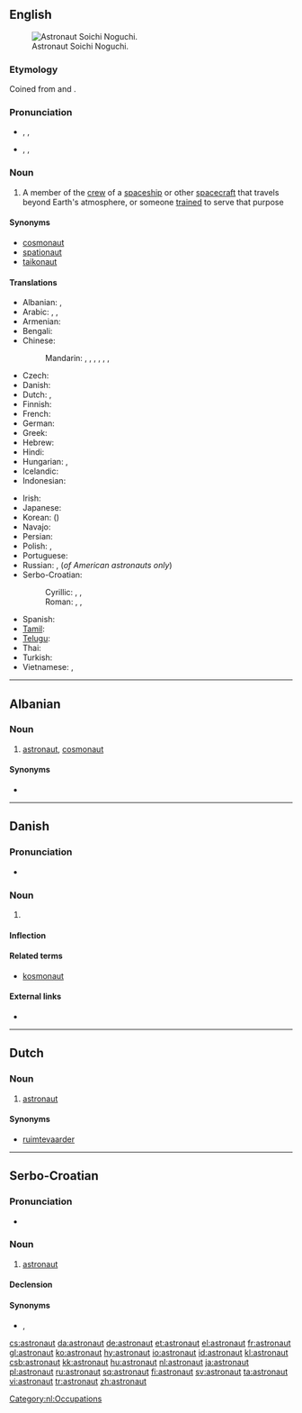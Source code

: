 {{also|Astronaut}}
==English==
{{wikipedia}}
[[Image:Soichi 20Noguchi em 20alta.jpg|thumb|right|Astronaut Soichi Noguchi.]]

===Etymology===
Coined from {{etyl|grc}} {{term|ἄστρον|sc=polytonic|tr=ástron||star|lang=grc}} and {{term|ναύτης|sc=polytonic|tr=naútēs||sailor|lang=grc}}.

===Pronunciation===
* {{a|Canada}} {{enPR|ăs'trənôt"}}, {{IPA|/ˈæstrəˌnɑt/}}, {{SAMPA|/"{str@%nAt/}}
*: {{audio|en-ca-astronaut.ogg|Audio (CA)}}
* {{a|UK}}  {{enPR|ăs'trənôt"}}, {{IPA|/ˈæs.tɹəˌnɔː(ɹ)t/}}, {{SAMPA|/"{s.tr@%nO:(r)t/}}

===Noun===
{{en-noun}}

# A member of the [[crew]] of a [[spaceship]] or other [[spacecraft]] that travels beyond Earth's atmosphere, or someone [[trained]] to serve that purpose

====Synonyms====
* [[cosmonaut]]
* [[spationaut]]
* [[taikonaut]]

====Translations====
{{trans-top|member of the crew of a spaceship or other spacecraft, or someone trained for that purpose}}
* Albanian: {{t+|sq|astronaut|xs=Albanian}}, {{t-|sq|kosmonaut|xs=Albanian}}
* Arabic: {{t|ar|رجل فضاء|m|tr=rájul faDaaʼ}},  {{t|ar|رائد فضاء|m|tr=raaʼib faDaaʼ}},  {{t|ar|ملاح فضائي|m|tr=mallaaH faDaaʼiy}}
* Armenian: {{t-|hy|աստղագնաց|tr=astġagnac'}}
* Bengali: {{t|bn|নভোচারী|sc=Beng|xs=Bengali}}
* Chinese:
*: Mandarin: {{t-|cmn|太空人|tr=tàikōngrén|sc=Hani}},  {{t|cmn|宇航員|sc=Hani}},  {{t|cmn|宇航员|tr=yǔhángyuán|sc=Hani}},  {{t|cmn|航天員|sc=Hani}},  {{t|cmn|航天员|tr=hángtiānyuán|sc=Hani}},  {{t|cmn|宇宙飛行員|sc=Hani}},  {{t|cmn|宇宙飞行员|tr=yǔzhòu fēixíngyuán|sc=Hani}}
* Czech: {{t+|cs|kosmonaut|m}}
* Danish: {{t+|da|astronaut}}
* Dutch: {{t+|nl|ruimtevaarder|m}}, {{t+|nl|astronaut|m}}
* Finnish: {{t+|fi|astronautti}}
* French: {{t+|fr|astronaute|m}}
* German: {{t+|de|Astronaut|m}}
* Greek: {{t+|el|αστροναύτης|m|tr=astronáftis}}
* Hebrew: {{t|he|טייס חלל}}
* Hindi: {{t|hi|अंतरिक्ष यात्री|xs=Hindi}}
* Hungarian: {{t+|hu|űrhajós}}, {{t|hu|asztronauta}}
* Icelandic: {{t-|is|geimfari|m}}
* Indonesian: {{t+|id|astronot|xs=Indonesian}}
{{trans-mid}}
* Irish: {{t|ga|spásaire|m|xs=Irish}}
* Japanese: {{t+|ja|宇宙飛行士|tr=うちゅうひこうし, uchū-hikōshi}}
* Korean: {{t+|ko|우주비행사|tr=uju-bihaengsa|sc=Hang}} ({{t+|ko|宇宙飛行士|sc=Hani}})
* Navajo: {{tø|nv|wótáahgoo ałnaaʼáłtʼahiʼ‎‎}}
* Persian: {{t|fa|فضانورد|xs=Persian}}
* Polish: {{t+|pl|astronauta|m}}, {{t|pl|astronautka|f}}
* Portuguese: {{t+|pt|astronauta|m|f}}
* Russian: {{t+|ru|космонавт|m|tr=kosmonávt}}, {{t+|ru|астронавт|m|tr=astronávt}} (''of American astronauts only'')
* Serbo-Croatian:
*: Cyrillic: {{tø|sh|астронаут|m|alt=астрона̀ут|sc=Cyrl|xs=Serbo-Croatian}}, {{tø|sh|козмонаут|m|alt=козмона̀ут|sc=Cyrl|xs=Serbo-Croatian}}, {{tø|sh|космонаут|m|alt=космона̀ут|sc=Cyrl|xs=Serbo-Croatian}}
*: Roman: {{tø|sh|astronaut|m|alt=astronàut|xs=Serbo-Croatian}}, {{tø|sh|kozmonaut|m|alt=kozmonàut|xs=Serbo-Croatian}}, {{tø|sh|kosmonaut|m|alt=kosmonàut|xs=Serbo-Croatian}}
* Spanish: {{t+|es|astronauta|m|f}}
* [[Tamil]]: {{t|ta|விண்ணோடி|xs=Tamil}}
* [[Telugu]]: {{t|te|వ్యోమగామి|tr=wyoomagaami}}
* Thai: {{t-|th|นักบินอวกาศ|tr=nákbinawakaad}}
* Turkish: {{t+|tr|astronot}}
* Vietnamese: {{t|vi|nhà du hành vũ trụ|xs=Vietnamese}},  {{t|vi|phi hành gia|xs=Vietnamese}}
{{trans-bottom}}

----

==Albanian==

===Noun===
{{infl|sq|noun}}

# [[#English|astronaut]], [[cosmonaut]]

====Synonyms====
* {{l|sq|kosmonaut}}

----

==Danish==

===Pronunciation===
* {{IPA|/astronavt/|[asd̥ʁoˈnɑwˀd̥]|lang=da}}

===Noun===
{{da-noun|en|er}}

# {{l|en|astronaut}}

====Inflection====
{{da-noun-infl|en|er}}

====Related terms====
* [[kosmonaut]]

====External links====
* {{pedialite|lang=da}}

----

==Dutch==

===Noun===
{{nl-noun|g=m||*}}

# [[#English|astronaut]]

====Synonyms====
* [[ruimtevaarder]]

[[Category:nl:Occupations]]

----

==Serbo-Croatian==

===Pronunciation===
* {{IPA|/astronǎut/|lang=sh}}

===Noun===
{{sh-noun|g=m|head=astronàut|r|астронаут|астрона̀ут}}

# [[#English|astronaut]]

====Declension====
{{sh-decl-noun
|astronaut|astronauti
|astronauta|astronauta
|astronautu|astronautima
|astronauta|astronaute
|astronaute|astronauti
|astronautu|astronautima
|astronautom|astronautima
}}

====Synonyms====
* {{i-c|astronaut}} {{l|sh|kozmonaut|kozmonàut}}, {{l|sh|kosmonaut|kosmonàut}}

[[cs:astronaut]]
[[da:astronaut]]
[[de:astronaut]]
[[et:astronaut]]
[[el:astronaut]]
[[fr:astronaut]]
[[gl:astronaut]]
[[ko:astronaut]]
[[hy:astronaut]]
[[io:astronaut]]
[[id:astronaut]]
[[kl:astronaut]]
[[csb:astronaut]]
[[kk:astronaut]]
[[hu:astronaut]]
[[nl:astronaut]]
[[ja:astronaut]]
[[pl:astronaut]]
[[ru:astronaut]]
[[sq:astronaut]]
[[fi:astronaut]]
[[sv:astronaut]]
[[ta:astronaut]]
[[vi:astronaut]]
[[tr:astronaut]]
[[zh:astronaut]]